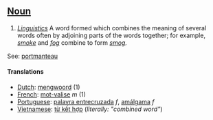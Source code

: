 ==[[Noun]]==

# ''[[linguistic terminology|Linguistics]]''  A word formed which combines the meaning of several words often by adjoining parts of the words together; for example, ''[[smoke]]'' and ''[[fog]]'' combine to form ''[[smog]].'' 

See: [[portmanteau]]

==== Translations ====
*[[Dutch]]: [[mengwoord]] (1)
*[[French]]: [[mot-valise]] ''m'' (1)
*[[Portuguese]]: [[palavra entrecruzada]] ''f'', [[amálgama]] ''f''
*[[Vietnamese]]: [[từ kết hợp]] (''literally: "combined word"'')